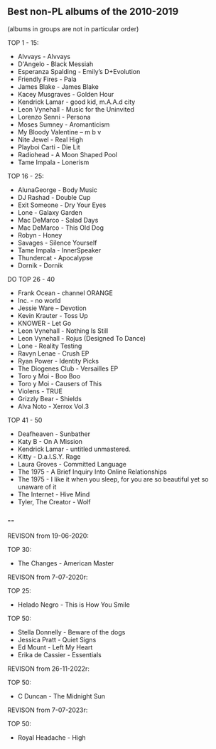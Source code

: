 ## Best non-PL albums of the 2010-2019

(albums in groups are not in particular order)

TOP 1 - 15:

- Alvvays - Alvvays
- D'Angelo - Black Messiah
- Esperanza Spalding - Emily’s D+Evolution
- Friendly Fires - Pala
- James Blake - James Blake
- Kacey Musgraves - Golden Hour
- Kendrick Lamar - good kid, m.A.A.d city
- Leon Vynehall - Music for the Uninvited
- Lorenzo Senni - Persona
- Moses Sumney - Aromanticism
- My Bloody Valentine – m b v
- Nite Jewel - Real High
- Playboi Carti - Die Lit
- Radiohead - A Moon Shaped Pool
- Tame Impala - Lonerism

TOP 16 - 25:

- AlunaGeorge - Body Music
- DJ Rashad - Double Cup
- Exit Someone - Dry Your Eyes
- Lone - Galaxy Garden
- Mac DeMarco - Salad Days
- Mac DeMarco - This Old Dog
- Robyn - Honey
- Savages - Silence Yourself
- Tame Impala - InnerSpeaker
- Thundercat - Apocalypse
- Dornik - Dornik

DO TOP 26 - 40

- Frank Ocean - channel ORANGE
- Inc. - no world
- Jessie Ware – Devotion
- Kevin Krauter - Toss Up
- KNOWER - Let Go
- Leon Vynehall - Nothing Is Still
- Leon Vynehall - Rojus (Designed To Dance)
- Lone - Reality Testing
- Ravyn Lenae - Crush EP
- Ryan Power - Identity Picks
- The Diogenes Club - Versailles EP
- Toro y Moi - Boo Boo
- Toro y Moi - Causers of This
- Violens - TRUE
- Grizzly Bear - Shields
- Alva Noto - Xerrox Vol.3

TOP 41 - 50

- Deafheaven - Sunbather
- Katy B - On A Mission
- Kendrick Lamar - untitled unmastered.
- Kitty - D.a.I.S.Y. Rage
- Laura Groves - Committed Language
- The 1975 - A Brief Inquiry Into Online Relationships
- The 1975 - I like it when you sleep, for you are so beautiful yet so unaware of it
- The Internet - Hive Mind
- Tyler, The Creator - Wolf

### --

REVISON from 19-06-2020:

TOP 30:

- The Changes - American Master

REVISON from 7-07-2020r:

TOP 25:

- Helado Negro - This is How You Smile

TOP 50:

- Stella Donnelly - Beware of the dogs
- Jessica Pratt - Quiet Signs
- Ed Mount - Left My Heart
- Erika de Cassier - Essentials

REVISON from 26-11-2022r:

TOP 50:

- C Duncan - The Midnight Sun

REVISON from 7-07-2023r:

TOP 50:

- Royal Headache - High
